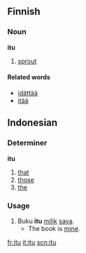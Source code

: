 == Finnish ==

=== Noun ===
'''itu'''

# [[sprout]]

==== Related words ====
*[[idättää]]
*[[itää]]

== Indonesian ==

=== Determiner === <!-- educated guess -->
'''itu'''

# [[that]]
# [[those]]
# [[the]]

=== Usage ===
# Buku '''itu''' [[milik]] [[saya]].
#* The book is [[mine]].
[[fr:itu]]
[[it:itu]]
[[scn:itu]]